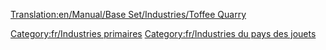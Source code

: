 [[Translation:en/Manual/Base Set/Industries/Toffee Quarry]]

{{fr/Industries|image=en/ToffeeQuarry.png
|nom=Carrière de caramel
|climats=[[fr/Manual/Climat#Pays des jouets|Pays des jouets]]
|accepte=Rien
|produit=[[fr/Manual/Base Set/Cargos/Caramel|Caramel]]
|notes=Absent des autres [[fr/Manual/Climat|climats]].
}}

[[Category:fr/Industries primaires]]
[[Category:fr/Industries du pays des jouets]]